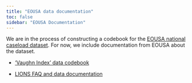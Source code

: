 ```yaml
---
title: "EOUSA data documentation"
toc: false
sidebar: "EOUSA Documentation"
---
```


We are in the process of constructing a codebook for the [EOUSA national caseload dataset](/data/eousa.html). For now, we include documentation from EOUSA about the dataset.

- ['Vaughn Index' data codebook](http://www.justice.gov/sites/default/files/usao/pages/attachments/2014/12/08/vaughn_index_final_08_21_2010.pdf)

- [LIONS FAQ and data documentation](https://www.justice.gov/usao/resources/foia-library/national-caseload-data/frequently-asked-questions#info)